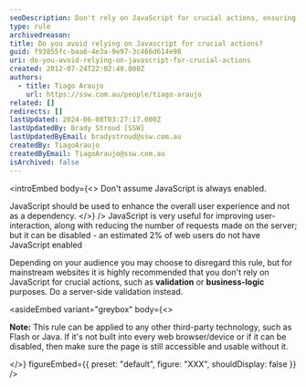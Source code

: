```yaml
---
seoDescription: Don't rely on JavaScript for crucial actions, ensuring your website remains accessible and usable without it, as an estimated 2% of users may have JavaScript disabled.
type: rule
archivedreason:
title: Do you avoid relying on Javascript for crucial actions?
guid: f93855fc-baa6-4e3a-9e97-3c466d614e98
uri: do-you-avoid-relying-on-javascript-for-crucial-actions
created: 2012-07-24T22:02:40.000Z
authors:
  - title: Tiago Araujo
    url: https://ssw.com.au/people/tiago-araujo
related: []
redirects: []
lastUpdated: 2024-06-08T03:27:17.000Z
lastUpdatedBy: Brady Stroud [SSW]
lastUpdatedByEmail: bradystroud@ssw.com.au
createdBy: TiagoAraujo
createdByEmail: TiagoAraujo@ssw.com.au
isArchived: false
---
```


<introEmbed
  body={<>
Don't assume JavaScript is always enabled.

JavaScript should be used to enhance the overall user experience and not as a dependency.
  </>}
/>
JavaScript is very useful for improving user-interaction, along with reducing the number of requests made on the server; but it can be disabled - an estimated 2% of web users do not have JavaScript enabled

Depending on your audience you may choose to disregard this rule, but for mainstream websites it is highly recommended that you don't rely on JavaScript for crucial actions, such as **validation** or **business-logic** purposes. Do a server-side validation instead.

<asideEmbed
  variant="greybox"
  body={<>
    
**Note:** This rule can be applied to any other third-party technology, such as Flash or Java. If it's not built into every web browser/device or if it can be disabled, then make sure the page is still accessible and usable without it.

  </>}
  figureEmbed={{
    preset: "default",
    figure: "XXX",
    shouldDisplay: false
  }}
/>
